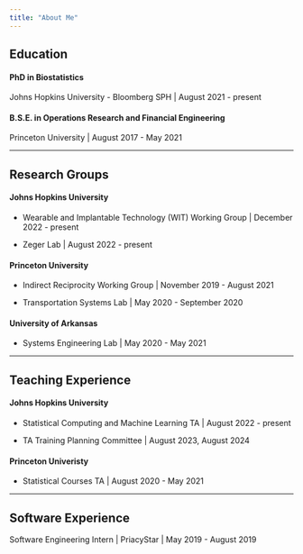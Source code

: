 ```yaml
---
title: "About Me"
---
```


## Education

#### PhD in Biostatistics

Johns Hopkins University - Bloomberg SPH \| August 2021 - present

#### B.S.E. in Operations Research and Financial Engineering

Princeton University \| August 2017 - May 2021

***

\vspace{2em}

## Research Groups

#### Johns Hopkins University

- Wearable and Implantable Technology (WIT) Working Group \| December 2022 - present

- Zeger Lab \| August 2022 - present

#### Princeton University 

- Indirect Reciprocity Working Group \| November 2019 - August 2021

- Transportation Systems Lab \| May 2020 - September 2020

#### University of Arkansas

- Systems Engineering Lab \| May 2020 - May 2021

***

\vspace{2em}

## Teaching Experience

#### Johns Hopkins University

- Statistical Computing and Machine Learning TA \| August 2022 - present

- TA Training Planning Committee \| August 2023, August 2024

#### Princeton Univeristy

- Statistical Courses TA \| August 2020 - May 2021 

***

\vspace{2em}

## Software Experience

Software Engineering Intern \| PriacyStar \| May 2019 - August 2019
